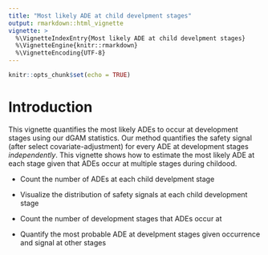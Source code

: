 ```yaml
---
title: "Most likely ADE at child develpment stages"
output: rmarkdown::html_vignette
vignette: >
  %\VignetteIndexEntry{Most likely ADE at child develpment stages}
  %\VignetteEngine{knitr::rmarkdown}
  %\VignetteEncoding{UTF-8}
---
```


```r
knitr::opts_chunk$set(echo = TRUE)
```

# Introduction

This vignette quantifies the most likely ADEs to occur at development stages using our dGAM statistics. Our method quantifies the safety signal (after select covariate-adjustment) for every ADE at development stages _independently_. This vignette shows how to estimate the most likely ADE at each stage given that ADEs occur at multiple stages during childood. 

- Count the number of ADEs at each child develpment stage

- Visualize the distribution of safety signals at each child development stage

- Count the number of development stages that ADEs occur at

- Quantify the most probable ADE at develpment stages given occurrence and signal at other stages
